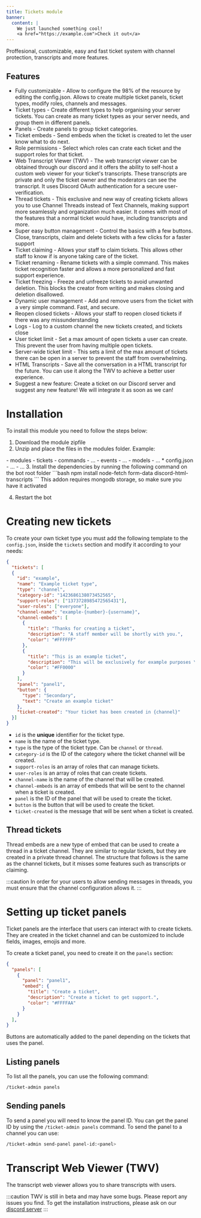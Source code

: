 ```yaml
---
title: Tickets module
banner:
  content: |
    We just launched something cool!
    <a href="https://example.com">Check it out</a>
---
```



Proffesional, customizable, easy and fast ticket system with channel protection, transcripts and more features.

## Features
* Fully customizable - Allow to configure the 98% of the resource by editing the config.json. Allows to create multiple ticket panels, ticket types, modify roles, channels and messages.
* Ticket types - Create different types to help organising your server tickets. You can create as many ticket types as your server needs, and group them in different panels.
* Panels - Create panels to group ticket categories.
* Ticket embeds - Send embeds when the ticket is created to let the user know what to do next.
* Role permissions - Select which roles can crate each ticket and the support roles for that ticket.
* Web Transcript Viewer (TWV) - The web transcript viewer can be obtained through our discord and it offers the ability to self-host a custom web viewer for your ticket's transcripts. These transcripts are private and only the ticket owner and the moderators can see the transcript. It uses Discord OAuth authentication for a secure user-verification.
* Thread tickets - This exclusive and new way of creating tickets allows you to use Channel Threads instead of Text Channels, making support more seamlessly and organization much easier. It comes with most of the features that a normal ticket would have, including transcripts and more.
* Super easy button management - Control the basics with a few buttons. Close, transcripts, claim and delete tickets with a few clicks for a faster support
* Ticket claiming - Allows your staff to claim tickets. This allows other staff to know if is anyone taking care of the ticket.
* Ticket renaming - Rename tickets with a simple command. This makes ticket recognition faster and allows a more personalized and fast support experience.
* Ticket freezing - Freeze and unfreeze tickets to avoid unwanted deletion. This blocks the creator from writing and makes closing and deletion disallowed.
* Dynamic user management - Add and remove users from the ticket with a very simple command. Fast, and secure.
* Reopen closed tickets - Allows your staff to reopen closed tickets if there was any missunderstanding
* Logs - Log to a custom channel the new tickets created, and tickets close
* User ticket limit - Set a max amount of open tickets a user can create. This prevent the user from having multiple open tickets.
* Server-wide ticket limit - This sets a limit of the max amount of tickets there can be open in a server to prevent the staff from overwhelming.
* HTML Transcripts - Save all the conversation in a HTML transcript for the future. You can use it along the TWV to achieve a better user experience.
* Suggest a new feature: Create a ticket on our Discord server and suggest any new feature! We will integrate it as soon as we can!

# Installation
To install this module you need to follow the steps below:
1. Download the module zipfile
2. Unzip and place the files in the modules folder. Example:
<FileTree>
- modules
	- tickets
		- commands
			- ...
		- events
			- ...
	  - models
			- ...
	  * config.json
	  - ...
	- ...
</FileTree>
3. Install the dependencies by running the following command on the bot root folder
```bash
npm install node-fetch form-data discord-html-transcripts
```
This addon requires mongodb storage, so make sure you have it activated

4. Restart the bot

# Creating new tickets
To create your own ticket type you must add the following template to the `config.json`, inside the `tickets` section and modify it according to your needs:
```json
{
  "tickets": [
  {
    "id": "example",
    "name": "Example ticket type",
    "type": "channel",
    "category-id": "1423686138073452565",
    "support-roles": ["1373728985472565431"],
    "user-roles": ["everyone"],
    "channel-name": "example-{number}-{username}",
    "channel-embeds": [
      {
        "title": "Thanks for creating a ticket",
        "description": "A staff member will be shortly with you.",
        "color": "#FFFFFF"
      },
      {
        "title": "This is an example ticket",
        "description": "This will be exclusively for example purposes \nYou can add as many embeds as you like. The buttons will always attach to the last one",
        "color": "#FF0000"
      }
    ],
    "panel": "panel1",
    "button": {
      "type": "Secondary",
      "text": "Create an example ticket"
    },
    "ticket-created": "Your ticket has been created in {channel}"
  }]
}
```

* `id` is the **unique** identifier for the ticket type.
* `name` is the name of the ticket type.
* `type` is the type of the ticket type. Can be `channel` or `thread`.
* `category-id` is the ID of the category where the ticket channel will be created.
* `support-roles` is an array of roles that can manage tickets.
* `user-roles` is an array of roles that can create tickets.
* `channel-name` is the name of the channel that will be created.
* `channel-embeds` is an array of embeds that will be sent to the channel when a ticket is created.
* `panel` is the ID of the panel that will be used to create the ticket.
* `button` is the button that will be used to create the ticket.
* `ticket-created` is the message that will be sent when a ticket is created.

## Thread tickets
Thread embeds are a new type of embed that can be used to create a thread in a ticket channel. They are similar to regular tickets, but they are created in a private thread channel. The structure that follows is the same as the channel tickets, but it misses some features such as transcripts or claiming.

:::caution
In order for your users to allow sending messages in threads, you must ensure that the channel configuration allows it.
:::

# Setting up ticket panels
Ticket panels are the interface that users can interact with to create tickets. They are created in the ticket channel and can be customized to include fields, images, emojis and more.

To create a ticket panel, you need to create it on the `panels` section:
```json
{
  "panels": [
    {
      "panel": "panel1",
      "embed": {
        "title": "Create a ticket",
        "description": "Create a ticket to get support.",
        "color": "#FFFFAA"
      }
    }
  ],
}
```

Buttons are automatically added to the panel depending on the tickets that uses the panel.

## Listing panels
To list all the panels, you can use the following command:
```bash
/ticket-admin panels
```

## Sending panels
To send a panel you will need to know the panel ID. You can get the panel ID by using the `/ticket-admin panels` command. To send the panel to a channel you can use:
```bash
/ticket-admin send-panel panel-id:<panel>
```

# Transcript Web Viewer (TWV)
The transcript web viewer allows you to share transcripts with users.

:::caution
TWV is still in beta and may have some bugs. Please report any issues you find. To get the installation instructions, please ask on our [discord server](https://discord.smartshub.dev/)
:::
